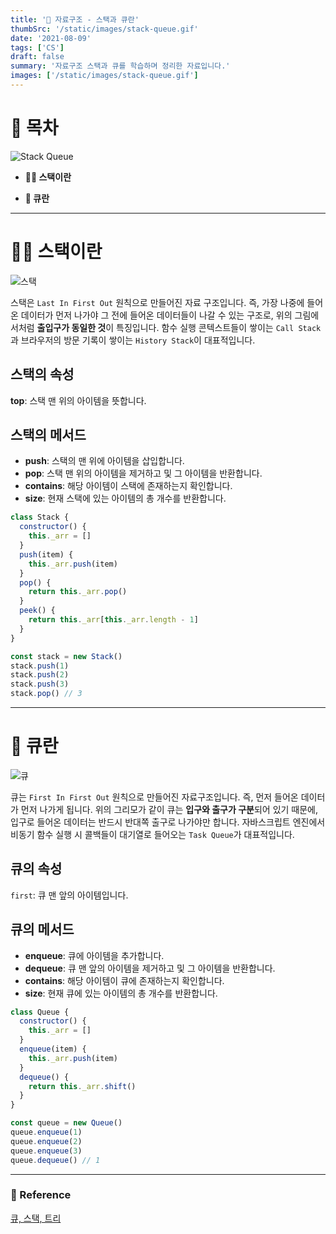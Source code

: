 ```yaml
---
title: '🤲 자료구조 - 스택과 큐란'
thumbSrc: '/static/images/stack-queue.gif'
date: '2021-08-09'
tags: ['CS']
draft: false
summary: '자료구조 스택과 큐를 학습하며 정리한 자료입니다.'
images: ['/static/images/stack-queue.gif']
---
```


# 📌 목차

![Stack Queue](/static/images/stack-queue.gif)

- **💁🏻 스택이란**

- **🤲 큐란**

---

# 💁🏻 스택이란

![스택](/static/images/stack.gif)

스택은 `Last In First Out` 원칙으로 만들어진 자료 구조입니다. 즉, 가장 나중에 들어온 데이터가 먼저 나가야 그 전에 들어온 데이터들이 나갈 수 있는 구조로, 위의 그림에서처럼 **출입구가 동일한 것**이 특징입니다. 함수 실행 콘텍스트들이 쌓이는 `Call Stack`과 브라우저의 방문 기록이 쌓이는 `History Stack`이 대표적입니다.

## 스택의 속성

**top**: 스택 맨 위의 아이템을 뜻합니다.

## 스택의 메서드

- **push**: 스택의 맨 위에 아이템을 삽입합니다.
- **pop**: 스택 맨 위의 아이템을 제거하고 및 그 아이템을 반환합니다.
- **contains**: 해당 아이템이 스택에 존재하는지 확인합니다.
- **size**: 현재 스택에 있는 아이템의 총 개수를 반환합니다.

```javascript
class Stack {
  constructor() {
    this._arr = []
  }
  push(item) {
    this._arr.push(item)
  }
  pop() {
    return this._arr.pop()
  }
  peek() {
    return this._arr[this._arr.length - 1]
  }
}

const stack = new Stack()
stack.push(1)
stack.push(2)
stack.push(3)
stack.pop() // 3
```

---

# 🤲 큐란

![큐](/static/images/queue.gif)

큐는 `First In First Out` 원칙으로 만들어진 자료구조입니다. 즉, 먼저 들어온 데이터가 먼저 나가게 됩니다. 위의 그리모가 같이 큐는 **입구와 출구가 구분**되어 있기 때문에, 입구로 들어온 데이터는 반드시 반대쪽 출구로 나가야만 합니다. 자바스크립트 엔진에서 비동기 함수 실행 시 콜백들이 대기열로 들어오는 `Task Queue`가 대표적입니다.

## 큐의 속성

`first`: 큐 맨 앞의 아이템입니다.

## 큐의 메서드

- **enqueue**: 큐에 아이템을 추가합니다.
- **dequeue**: 큐 맨 앞의 아이템을 제거하고 및 그 아이템을 반환합니다.
- **contains**: 해당 아이템이 큐에 존재하는지 확인합니다.
- **size**: 현재 큐에 있는 아이템의 총 개수를 반환합니다.

```javascript
class Queue {
  constructor() {
    this._arr = []
  }
  enqueue(item) {
    this._arr.push(item)
  }
  dequeue() {
    return this._arr.shift()
  }
}

const queue = new Queue()
queue.enqueue(1)
queue.enqueue(2)
queue.enqueue(3)
queue.dequeue() // 1
```

---

### 🔗 Reference

[큐, 스택, 트리](https://helloworldjavascript.net/pages/282-data-structures.html)
